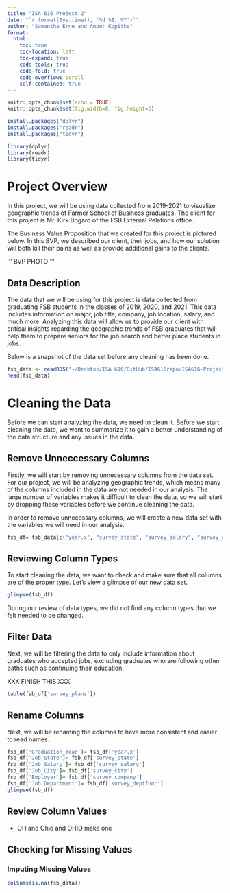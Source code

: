 ```yaml
---
title: "ISA 616 Project 2"
date: "`r format(Sys.time(), '%d %B, %Y')`"
author: "Samantha Erne and Amber Kopitke"
format:
  html:
    toc: true
    toc-location: left
    toc-expand: true
    code-tools: true 
    code-fold: true
    code-overflow: scroll
    self-contained: true
---
```


```r
knitr::opts_chunk$set(echo = TRUE)
knitr::opts_chunk$set(fig.width=8, fig.height=6)
```

```r
install.packages("dplyr") 
install.packages("readr") 
install.packages("tidyr") 

library(dplyr)         
library(readr)          
library(tidyr)          
```

# Project Overview

In this project, we will be using data collected from 2019-2021 to visualize geographic trends of Farmer School of Business graduates. The client for this project is Mr. Kirk Bogard of the FSB External Relations office. 

The Business Value Proposition that we created for this project is pictured below. In this BVP, we described our client, their jobs, and how our solution will both kill their pains as well as provide additional gains to the clients. 

'''
BVP PHOTO
'''

## Data Description

The data that we will be using for this project is data collected from graduating FSB students in the classes of 2019, 2020, and 2021. This data includes information on major, job title, company, job location, salary, and much more. Analyzing this data will allow us to provide our client with critical insights regarding the geographic trends of FSB graduates that will help them to prepare seniors for the job search and better place students in jobs.

Below is a snapshot of the data set before any cleaning has been done. 

```r
fsb_data <- readRDS("~/Desktop/ISA 616/GitHub/ISA616repo/ISA616-Project2-Group1/FSB_BI_Survey_2019_2021.rds")
head(fsb_data)
```

# Cleaning the Data

Before we can start analyzing the data, we need to clean it. Before we start cleaning the data, we want to summarize it to gain a better understanding of the data structure and any issues in the data.

## Remove Unneccessary Columns

Firstly, we will start by removing unnecessary columns from the data set. For our project, we will be analyzing geographic trends, which means many of the columns included in the data are not needed in our analysis. The large number of variables makes it difficult to clean the data, so we will start by dropping these variables before we continue cleaning the data.

In order to remove unnecessary columns, we will create a new data set with the variables we will need in our analysis.

```r
fsb_df= fsb_data[c("year.x", "survey_state", "survey_salary", "survey_city", "survey_company", "survey_deptfunc", "survey_plans")]
```

## Reviewing Column Types

To start cleaning the data, we want to check and make sure that all columns are of the proper type. Let's view a glimpse of our new data set.

```r
glimpse(fsb_df)
```
During our review of data types, we did not find any column types that we felt needed to be changed. 

## Filter Data

Next, we will be filtering the data to only include information about graduates who accepted jobs, excluding graduates who are following other paths such as continuing their education.


XXX FINISH THIS XXX

```r
table(fsb_df['survey_plans'])
```


## Rename Columns

Next, we will be renaming the columns to have more consistent and easier to read names. 

```r
fsb_df['Graduation_Year']= fsb_df['year.x']
fsb_df['Job_State']= fsb_df['survey_state']
fsb_df['Job_Salary']= fsb_df['survey_salary']
fsb_df['Job_City']= fsb_df['survey_city']
fsb_df['Employer']= fsb_df['survey_company']
fsb_df['Job Department']= fsb_df['survey_deptfunc']
glimpse(fsb_df)
```


## Review Column Values

* OH and Ohio and OHIO make one


## Checking for Missing Values

### Imputing Missing Values

```r
colSums(is.na(fsb_data))
```
